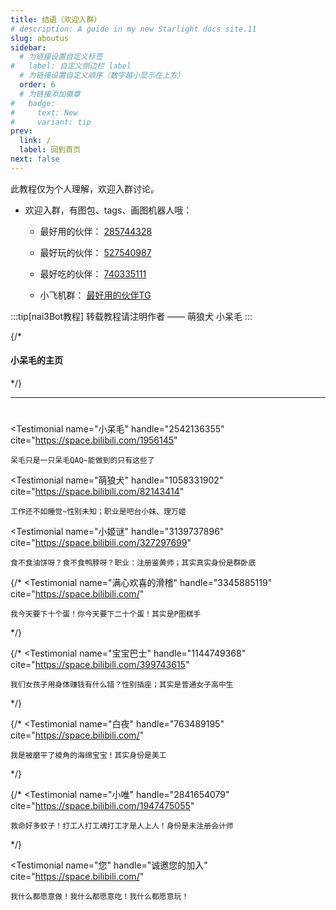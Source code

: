 ```yaml
---
title: 结语（欢迎入群）
# description: A guide in my new Starlight docs site.11
slug: aboutus
sidebar:
  # 为链接设置自定义标签
#   label: 自定义侧边栏 label
  # 为链接设置自定义顺序（数字越小显示在上方）
  order: 6
  # 为链接添加徽章
#   badge:
#     text: New
#     variant: tip
prev:
  link: /
  label: 回到首页
next: false
---
```



此教程仅为个人理解，欢迎入群讨论。

- 欢迎入群，有图包、tags、画图机器人哦：

  - 最好用的伙伴： [285744328](https://qm.qq.com/q/WLbiUzemg4)

  - 最好玩的伙伴： [527540987](https://qm.qq.com/q/tYgJKKMBCo)

  - 最好吃的伙伴： [740335111](https://qm.qq.com/q/ezj31J63iU)

  - 小飞机群： [最好用的伙伴TG](https://t.me/+pWzIabEngwI3Njdl)

:::tip[nai3Bot教程]
转载教程请注明作者
       —— 萌狼犬 小呆毛
:::

{/*
#### 小呆毛的主页


<CardGrid>
  <LinkCard title="Pixiv" href="https://www.pixiv.net/users/3289652" />
  <LinkCard title="BiliBili" href="https://space.bilibili.com/1956145" />
</CardGrid>
  <LinkCard title="Github" href="https://github.com/misaka20002" />
*/}

---

#  
#  
<TestimonialGrid title="- 关于我们 -">






  <Testimonial
    name="小呆毛"
    handle="2542136355"
    cite="https://space.bilibili.com/1956145"
  >
    呆毛只是一只呆毛QAQ~能做到的只有这些了
  </Testimonial>

  <Testimonial
    name="萌狼犬"
    handle="1058331902"
    cite="https://space.bilibili.com/82143414"
  >
    工作还不如睡觉~性别未知；职业是吧台小妹、理万姬
  </Testimonial>

  <Testimonial
    name="小姬谜"
    handle="3139737896"
    cite="https://space.bilibili.com/327297699"
  >
    食不食油饼呀？食不食鸭脖呀？职业：注册鉴黄师；其实真实身份是群卧底
  </Testimonial>

  {/* <Testimonial
    name="满心欢喜的滑稽"
    handle="3345885119"
    cite="https://space.bilibili.com/"
  >
    我今天要下十个蛋！你今天要下二十个蛋！其实是P图糕手
  </Testimonial> */}

  {/* <Testimonial
    name="宝宝巴士"
    handle="1144749368"
    cite="https://space.bilibili.com/399743615"
  >
    我们女孩子用身体赚钱有什么错？性别插座；其实是普通女子高中生
  </Testimonial> */}

  {/* <Testimonial
    name="白夜"
    handle="763489195"
    cite="https://space.bilibili.com/"
  >
    我是被磨平了棱角的海绵宝宝！其实身份是美工
  </Testimonial> */}

  {/* <Testimonial
    name="小唯"
    handle="2841654079"
    cite="https://space.bilibili.com/1947475055"
  >
    救命好多蚊子！打工人打工魂打工才是人上人！身份是未注册会计师
  </Testimonial> */}

  <Testimonial
    name="您"
    handle="诚邀您的加入"
    cite="https://space.bilibili.com/"
  >
    我什么都愿意做！我什么都愿意吃！我什么都愿意玩！
  </Testimonial>





  
</TestimonialGrid>

